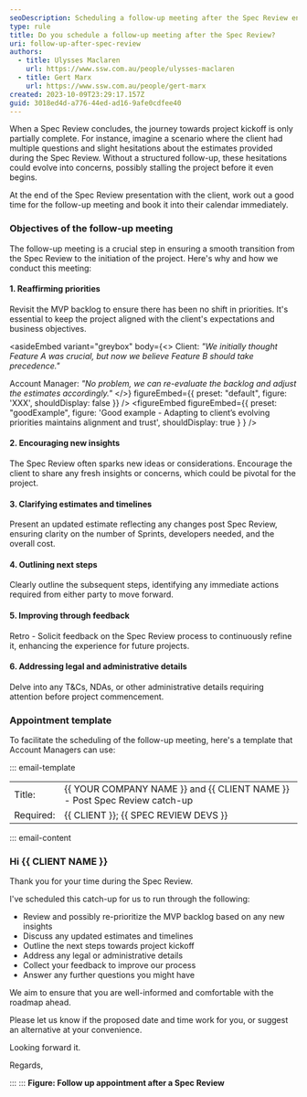 ```yaml
---
seoDescription: Scheduling a follow-up meeting after the Spec Review ensures alignment and smooth project kickoff.
type: rule
title: Do you schedule a follow-up meeting after the Spec Review?
uri: follow-up-after-spec-review
authors:
  - title: Ulysses Maclaren
    url: https://www.ssw.com.au/people/ulysses-maclaren
  - title: Gert Marx
    url: https://www.ssw.com.au/people/gert-marx
created: 2023-10-09T23:29:17.157Z
guid: 3018ed4d-a776-44ed-ad16-9afe0cdfee40
---
```


When a Spec Review concludes, the journey towards project kickoff is only partially complete. For instance, imagine a scenario where the client had multiple questions and slight hesitations about the estimates provided during the Spec Review. Without a structured follow-up, these hesitations could evolve into concerns, possibly stalling the project before it even begins.

At the end of the Spec Review presentation with the client, work out a good time for the follow-up meeting and book it into their calendar immediately.
### Objectives of the follow-up meeting

The follow-up meeting is a crucial step in ensuring a smooth transition from the Spec Review to the initiation of the project. Here's why and how we conduct this meeting:

#### 1. Reaffirming priorities

Revisit the MVP backlog to ensure there has been no shift in priorities. It's essential to keep the project aligned with the client's expectations and business objectives.

<asideEmbed
  variant="greybox"
  body={<>
    Client: _"We initially thought Feature A was crucial, but now we believe Feature B should take precedence."_

Account Manager: _"No problem, we can re-evaluate the backlog and adjust the estimates accordingly."_
  </>}
  figureEmbed={{
    preset: "default",
    figure: 'XXX',
    shouldDisplay: false
  }}
/>
<figureEmbed figureEmbed={{
  preset: "goodExample",
  figure: 'Good example - Adapting to client’s evolving priorities maintains alignment and trust',
  shouldDisplay: true
} } />


#### 2. Encouraging new insights

The Spec Review often sparks new ideas or considerations. Encourage the client to share any fresh insights or concerns, which could be pivotal for the project.

#### 3. Clarifying estimates and timelines

Present an updated estimate reflecting any changes post Spec Review, ensuring clarity on the number of Sprints, developers needed, and the overall cost.

#### 4. Outlining next steps

Clearly outline the subsequent steps, identifying any immediate actions required from either party to move forward.

#### 5. Improving through feedback

Retro - Solicit feedback on the Spec Review process to continuously refine it, enhancing the experience for future projects.

#### 6. Addressing legal and administrative details

Delve into any T&Cs, NDAs, or other administrative details requiring attention before project commencement.

### Appointment template

To facilitate the scheduling of the follow-up meeting, here's a template that Account Managers can use:

::: email-template

|          |     |
| -------- | --- |
| Title:| {{ YOUR COMPANY NAME }} and {{ CLIENT NAME }} - Post Spec Review catch-up |
| Required:| {{ CLIENT }}; {{ SPEC REVIEW DEVS }} |
::: email-content

### Hi {{ CLIENT NAME }}

Thank you for your time during the Spec Review.

I've scheduled this catch-up for us to run through the following:

* Review and possibly re-prioritize the MVP backlog based on any new insights
* Discuss any updated estimates and timelines
* Outline the next steps towards project kickoff
* Address any legal or administrative details
* Collect your feedback to improve our process
* Answer any further questions you might have

We aim to ensure that you are well-informed and comfortable with the roadmap ahead.

Please let us know if the proposed date and time work for you, or suggest an alternative at your convenience.

Looking forward it.

Regards,

:::
:::
**Figure: Follow up appointment after a Spec Review**
